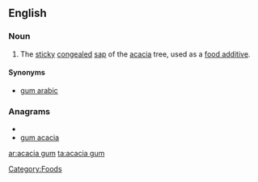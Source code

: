 ==English==

===Noun===
{{en-noun|-}}
{{wikipedia}}

# The [[sticky]] [[congealed]] [[sap]] of the [[acacia]] tree, used as a [[food additive]].

====Synonyms====
*[[gum arabic]]

===Anagrams===
* {{alphagram|aaaccgimu}}
* [[gum acacia#English|gum acacia]]


[[Category:Foods]]

[[ar:acacia gum]]
[[ta:acacia gum]]